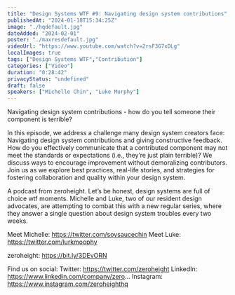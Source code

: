 ```yaml
---
title: "Design Systems WTF #9: Navigating design system contributions"
publishedAt: "2024-01-18T15:34:25Z"
image: "./hqdefault.jpg"
dateAdded: "2024-02-01"
poster: "./maxresdefault.jpg"
videoUrl: "https://www.youtube.com/watch?v=2rsF3G7xDLg"
localImages: true
tags: ["Design Systems WTF","Contribution"]
categories: ["Video"]
duration: "0:28:42"
privacyStatus: "undefined"
draft: false
speakers: ["Michelle Chin", "Luke Murphy"]
---
```

Navigating design system contributions - how do you tell someone their component is terrible?

In this episode, we address a challenge many design system creators face: Navigating design system contributions and giving constructive feedback. How do you effectively communicate that a contributed component may not meet the standards or expectations (i.e., they’re just plain terrible)? We discuss ways to encourage improvement without demoralizing contributors. Join us as we explore best practices, real-life stories, and strategies for fostering collaboration and quality within your design system.

A podcast from zeroheight. Let’s be honest, design systems are full of choice wtf moments. Michelle and Luke, two of our resident design advocates, are attempting to combat this with a new regular series, where they answer a single question about design system troubles every two weeks.

Meet Michelle: https://twitter.com/soysaucechin
Meet Luke: https://twitter.com/lurkmoophy

zeroheight: https://bit.ly/3DEvORN

Find us on social:
Twitter: https://twitter.com/zeroheight
LinkedIn: https://www.linkedin.com/company/zero...
Instagram: https://www.instagram.com/zeroheighthq
